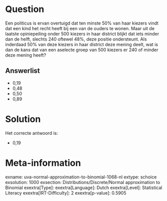 Question
========

Een politicus is ervan overtuigd dat ten minste 50% van haar kiezers
vindt dat een kind het recht heeft bij een van de ouders te wonen. Maar
uit de laatste opiniepeiling onder 500 kiezers in haar district blijkt
dat iets minder dan de helft, slechts 240 oftewel 48%, deze positie
ondersteunt. Als inderdaad 50% van deze kiezers in haar district deze
mening deelt, wat is dan de kans dat van een aselecte groep van 500
kiezers er 240 of minder deze mening heeft?

Answerlist
----------

* 0,19
* 0,48
* 0,50
* 0,89

Solution
========

Het correcte antwoord is: 

* 0,19

Meta-information
================
exname: uva-normal-approximation-to-binomial-1068-nl
extype: schoice
exsolution: 1000
exsection: Distributions/Discrete/Normal approximation to Binomial
exextra[Type]: 
exextra[Language]: Dutch
exextra[Level]: Statistical Literacy
exextra[IRT-Difficulty]: 2
exextra[p-value]: 0.5905
